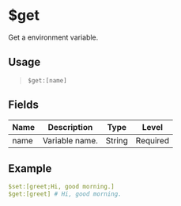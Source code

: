 # $get
Get a environment variable.

## Usage
> `$get:[name]`

## Fields
| Name  | Description           | Type   | Level    |
| ----- | --------------------- | ------ | -------- |
| name  | Variable name.        | String | Required |

## Example
```yaml
$set:[greet;Hi, good morning.]
$get:[greet] # Hi, good morning.
```